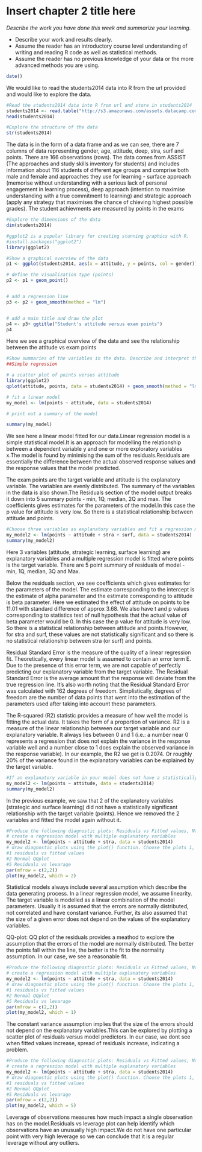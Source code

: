 # Insert chapter 2 title here

*Describe the work you have done this week and summarize your learning.*

- Describe your work and results clearly. 
- Assume the reader has an introductory course level understanding of writing and reading R code as well as statistical methods.
- Assume the reader has no previous knowledge of your data or the more advanced methods you are using.

```r
date()
```
We would like to read the students2014 data into R from the url provided and would like to explore the data.
```r
#Read the students2014 data into R from url and store in students2014
students2014 <- read.table("http://s3.amazonaws.com/assets.datacamp.com/production/course_2218/datasets/learning2014.txt",sep=",", header=TRUE )
head(students2014)


```


```r
#Explore the structure of the data 
str(students2014)
```
The data is in the form of a data frame and as we can see, there are 7 columns of data representing gender, age, attitude, deep, stra, surf and points. There are 166 observations (rows). 
The data comes from ASSIST (The approaches and study skills inventory for students) and includes information about 116 students of different age groups and comprise both male and female and approaches they use for learning - surface approach (memorise without understanding with a serious lack of personal engagement in learning process), deep approach (intention to maximise understanding with a true commitment to learning)  and strategic approach (apply any strategy that maximises the chance of chieving highest possible grades). The student achievments are measured by points in the exams

```r
#Explore the dimensions of the data
dim(students2014)
```
```r
#ggplot2 is a popular library for creating stunning graphics with R.
#install.packages("ggplot2")
library(ggplot2)
```



```r
#Show a graphical overview of the data 
p1 <- ggplot(students2014, aes(x = attitude, y = points, col = gender))

# define the visualization type (points)
p2 <- p1 + geom_point()


# add a regression line
p3 <- p2 + geom_smooth(method = "lm")


# add a main title and draw the plot
p4 <- p3+ ggtitle("Student's attitude versus exam points")
p4


```

Here we see a graphical overview of the data and see the relationship between the attitude vs exam points

```r
#Show summaries of the variables in the data. Describe and interpret the outputs, commenting on the distributions of the variables and the relationships between them
##Simple regression

# a scatter plot of points versus attitude
library(ggplot2)
qplot(attitude, points, data = students2014) + geom_smooth(method = "lm")

# fit a linear model
my_model <- lm(points ~ attitude, data = students2014)

# print out a summary of the model

summary(my_model)
```
We see here a linear model fitted for our data.Linear regression model is a simple statistical model.It is an approach for modelling the relationship between a dependent variable y and one or more exploratory variables x.The model is found by minimising the sum of the residuals.Residuals are essentially the difference between the actual observed response values and the response values that the model predicted. 

The exam points are the target variable and attitude is the explanatory variable. The variables are evenly distributed. 
The summary of the variables in the data is also shown.The Residuals section of the model output breaks it down into 5 summary points - min, 1Q, median, 2Q and max. 
The coefficients gives estimates for the parameters of the model.In this case the p value for attitude is very low. So there is a statistical relationship between attitude and points.

```r
#Choose three variables as explanatory variables and fit a regression model where exam points is the target (dependent) variable. Show a summary of the fitted model and comment and interpret the results. Explain and interpret the statistical test related to the model parameters. If an explanatory variable in your model does not have a statistically significant relationship with the target variable, remove the variable from the model and fit the model again without it.
my_model2 <- lm(points ~ attitude + stra + surf, data = students2014)
summary(my_model2)
```

Here 3 variables (attitude, strategic learning, surface learning) are explanatory variables and a multiple regression model is fitted where points is the target variable. There are 5 point summary of residuals of model - min, 1Q, median, 3Q and Max. 

Below the residuals section, we see coefficients which gives estimates for the parameters of the model. The estimate corresponding to the intercept is the estimate of alpha parameter and the estimate corresponding to attitude is beta parameter. Here we estimated the effect of attitude on points to be 11.01 with standard difference of approx 3.68. We also have t and p values corresponding to  statistics test of null hypothesis  that the actual value of beta parameter would be 0. In this case the p value for attitude is very low. So there is a statistical relationship between attitude and points.However, for stra and surf, these values are not statistically significant and so there is no statistical relationship between stra (or surf) and points.

Residual Standard Error is the measure of the quality of a linear regression fit. Theoretically, every linear model is assumed to contain an error term E. Due to the presence of this error term, we are not capable of perfectly predicting our explanatory variable  from the target variable. The Residual Standard Error is the average amount that the response will deviate from the true regression line. It’s also worth noting that the Residual Standard Error was calculated with 162 degrees of freedom. Simplistically, degrees of freedom are the number of data points that went into the estimation of the parameters used after taking into account these parameters. 

The R-squared (R2) statistic provides a measure of how well the model is fitting the actual data. It takes the form of a proportion of variance. R2 is a measure of the linear relationship between our target variable and our explanatory variable. It always lies between 0 and 1 (i.e.: a number near 0 represents a regression that does not explain the variance in the response variable well and a number close to 1 does explain the observed variance in the response variable). In our example, the R2 we get is 0.2074. Or roughly 20% of the variance found in the explanatory variables can be explained by the target variable. 

```r
#If an explanatory variable in your model does not have a statistically significant relationship with the target variable, remove the variable from the model and fit the model again without it.
my_model2 <- lm(points ~ attitude, data = students2014)
summary(my_model2)
```
In the previous example, we saw that 2 of the explanatory variables (strategic and surface learning) did not have a statistically significant relationship with the target variable (points). Hence we removed the 2 variables and fitted the model again without it.


```r
#Produce the following diagnostic plots: Residuals vs Fitted values, Normal QQ-plot and Residuals vs Leverage
# create a regression model with multiple explanatory variables
my_model2 <- lm(points ~ attitude + stra, data = students2014)
# draw diagnostic plots using the plot() function. Choose the plots 1, 2 and 5
#1 residuals vs fitted values
#2 Normal QQplot
#5 Residuals vs levarage
par(mfrow = c(2,2))
plot(my_model2, which = 2)
```

Statistical models always include several assumption which describe the data generating process. In a linear regression model, we assume linearity. The target variable is modelled as a linear combination of the model parameters. Usually it is assumed that the errors are normally distributed, not correlated and have constant variance. Further, its also assumed that the size of a given error does not depend on the values of the explanatory variables.

QQ-plot: QQ plot of the residuals provides a meathod to explore the assumption that the errors of the model are normally distributed. The better the points fall within the line, the better is the fit to the 
normality assumption. In our case, we see a reasonable fit.

```r
#Produce the following diagnostic plots: Residuals vs Fitted values, Normal QQ-plot and Residuals vs Leverage
# create a regression model with multiple explanatory variables
my_model2 <- lm(points ~ attitude + stra, data = students2014)
# draw diagnostic plots using the plot() function. Choose the plots 1, 2 and 5
#1 residuals vs fitted values
#2 Normal QQplot
#5 Residuals vs levarage
par(mfrow = c(2,2))
plot(my_model2, which = 1)
```

The constant variance assumption implies that the size of the errors should not depend on the explanatory variables.This can be explored by plotting a scatter plot of residuals versus model predictors. In our case, we dont see when fitted values increase, spread of residuals increase, indicating a problem. 

```r
#Produce the following diagnostic plots: Residuals vs Fitted values, Normal QQ-plot and Residuals vs Leverage
# create a regression model with multiple explanatory variables
my_model2 <- lm(points ~ attitude + stra, data = students2014)
# draw diagnostic plots using the plot() function. Choose the plots 1, 2 and 5
#1 residuals vs fitted values
#2 Normal QQplot
#5 Residuals vs levarage
par(mfrow = c(2,2))
plot(my_model2, which = 5)
```


Leverage of observations measures how much impact a single observation has on the model.Residuals vs leverage plot can help identify which observations have an unusually high impact.We do not have one particular point with very high leverage so we can conclude that it is a regular leverage without any outliers.





